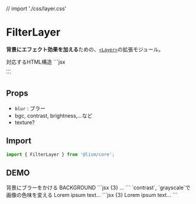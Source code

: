 // import './css/layer.css'

# FilterLayer

**背景にエフェクト効果を加える**ための、[`<Layer>`](/docs/components/Layer)の拡張モジュール。

<Demo>
	<Demo.Title>対応するHTML構造</Demo.Title>
	<Demo.Code>
	```jsx
	<div class="l--layer l--layer--filter">...</div>
	```
	</Demo.Code>
</Demo>


## Props
- `blur` : ブラー
- bgc, contrast, brightness,...など
- texture?

## Import

```js
import { FilterLayer } from '@lism/core';
```


## DEMO


<Demo className="">
	<Demo.Title>
		背景にブラーをかける
	</Demo.Title>
	<Demo.Preview resize p={20}>
		<Stack hasLayer p={20} gap={20}>
			<Text fz="4xl" fw="bold" ta="center">BACKGROUND</Text>
			<DammyText length="l" />
			<FilterLayer blur="8px" bgc="rgb(255 255 255 / 50%)" />
		</Stack>
	</Demo.Preview>
	<Demo.Code>
		```jsx {3}
		<Box hasLayer p={20}>
			...
			<FilterLayer blur="4px" bgc="rgb(255 255 255 / 50%)" />
		</Box>
		```
	</Demo.Code>
</Demo>


<Demo className="">
	<Demo.Title>
		`contrast`, `grayscale`で画像の色味を変える
	</Demo.Title>
	<Demo.Preview resize p={20}>
		<Frame aspect="16/9" c="white">
			<MediaLayer src="/img/demo-img.jpeg" alt="" width='960' height='640' />
			<FilterLayer contrast={1.1} grayscale={0.5}/>
			<Layer bottom="0" right="0" p={20}>Lorem ipsum text...</Layer>
		</Frame>
	</Demo.Preview>
	<Demo.Code>
		```jsx {3}
		<Frame aspect="16/9" c="white">
			<MediaLayer src="/img/demo-img.jpeg" alt="" width='960' height='640' />
			<FilterLayer contrast={1.1} grayscale={0.5}/>
			<Layer bottom="0" right="0" p={20}>Lorem ipsum text...</Layer>
		</Frame>
		```
	</Demo.Code>
</Demo>
